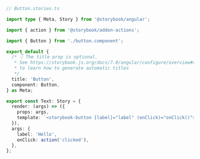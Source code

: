 ```ts
// Button.stories.ts

import type { Meta, Story } from '@storybook/angular';

import { action } from '@storybook/addon-actions';

import { Button } from './button.component';

export default {
  /* 👇 The title prop is optional.
   * See https://storybook.js.org/docs/7.0/angular/configure/overview#configure-story-loading
   * to learn how to generate automatic titles
   */
  title: 'Button',
  component: Button,
} as Meta;

export const Text: Story = {
  render: (args) => ({
    props: args,
    template: `<storybook-button [label]="label" (onClick)="onClick()"></storybook-button>`,
  }),
  args: {
    label: 'Hello',
    onClick: action('clicked'),
  },
};
```